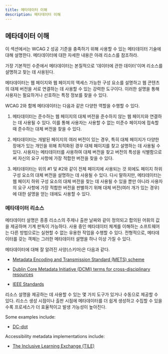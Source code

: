 ```yaml
---
title: 메타데이터 이해
description: 메타데이터 이해
---
```



## 메타데이터 이해

이 섹션에서는 WCAG 2 성공 기준을 충족하기 위해 사용할 수 있는 메타데이터 기술에 대해 설명한다. 메타데이터에 대한 자세한 내용은 아래 리소스를 참조하라.

가장 기본적인 수준에서 메타데이터는 본질적으로 '데이터에 관한 데이터'이며 리소스를 설명하고 찾는 데 사용된다.

메타데이터는 웹 페이지와 웹 페이지의 액세스 가능한 구성 요소를 설명하고 웹 콘텐츠의 대체 버전을 서로 연결하는 데 사용할 수 있는 강력한 도구이다. 이러한 설명을 통해 사용자는 필요하거나 선호하는 특정 정보를 찾을 수 있다.

WCAG 2와 함께 메타데이터는 다음과 같은 다양한 역할을 수행할 수 있다.

1.  메타데이터는 준수하는 웹 페이지의 대체 버전을 준수하지 않는 웹 페이지와 연결하는 데 사용될 수 있다. 이를 통해 사용자는 사용할 수 없는 미준수 페이지에 접속할 때 준수하는 대체 버전을 찾을 수 있다.
    
2.  메타데이터는 개발된 페이지의 여러 버전이 있는 경우, 특히 대체 페이지가 다양한 장애가 있는 개인을 위해 최적화된 경우 대체 페이지를 찾고 설명하는 데 사용될 수 있다. 사용자는 메타데이터를 사용하여 대체 버전을 찾고 버전의 특성을 식별함으로써 자신의 요구 사항에 가장 적합한 버전을 찾을 수 있다.
    
3.  메타데이터는 위의 #1 및 #2와 같이 전체 페이지에 사용되는 것 외에도 페이지 하위 구성 요소의 대체 버전을 설명하는 데 사용될 수 있다. 다시 말하지만, 메타데이터는 웹 페이지 하위 구성 요소의 대체 버전을 찾는 데 사용될 수 있을 뿐만 아니라 사용자의 요구 사항에 가장 적합한 버전을 판별하기 위해 대체 버전(여러 개가 있는 경우)에 대한 설명을 얻는 데에도 사용할 수 있다.
    

### 메타데이터 리소스

메타데이터 설명은 종종 리소스의 주제나 출판 날짜와 같이 정의되고 합의된 어휘의 값을 제공하며 기계 판독이 가능하다. 사용 중인 메타데이터 체계를 이해하는 소프트웨어는 다른 방법으로는 실현할 수 없는 유용한 작업을 수행할 수 있다. 전형적으로, 메타데이터를 갖는 객체는 그러한 메타데이터 설명을 하나 이상 가질 수 있다.

메타데이터에 대해 잘 알려진 사양(스키마)은 다음과 같다.

*   [Metadata Encoding and Transmission Standard (METS) scheme](http://www.loc.gov/standards/mets/)
    
*   [Dublin Core Metadata Initiative (DCMI) terms for cross-disciplinary resources](http://dublincore.org)
    
*   [IEEE Standards](http://www.ieee.org/index.html)
    

리소스 설명을 제공하는 데 사용할 수 있는 몇 가지 도구가 있거나 수동으로 제공할 수 있다. 리소스 생성 시점이나 출판 시점에 메타데이터를 더 쉽게 생성하고 수집할 수 있을수록 프로세스가 더 효율적이고 발생 가능성이 높아진다.

Some examples include:

*   [DC-dot](http://www.ukoln.ac.uk/metadata/dcdot/)
    

Accessibility metadata implementations include:

*   [The Inclusive Learning Exchange (TILE)](http://barrierfree.ca/tile/)
    

